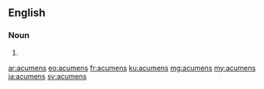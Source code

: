 ==English==

===Noun===
{{head|en}}

# {{plural of|acumen}}

[[ar:acumens]]
[[eo:acumens]]
[[fr:acumens]]
[[ku:acumens]]
[[mg:acumens]]
[[my:acumens]]
[[ja:acumens]]
[[sv:acumens]]